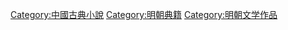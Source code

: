 [[Category:中國古典小說|Category:中國古典小說]]
[[Category:明朝典籍|Category:明朝典籍]]
[[Category:明朝文学作品|Category:明朝文学作品]]